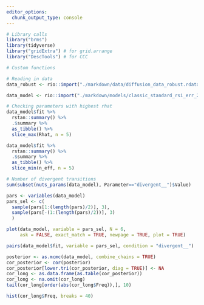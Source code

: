```yaml
---
editor_options:
  chunk_output_type: console
---
```

```r
# Library calls
library("brms")
library(tidyverse)
library("gridExtra") # for grid.arrange
library("DescTools") # for CCC
```

```r
# Custom functions

```

```r
# Reading in data
data_robust <- rio::import("./markdown/data/diffusion_data_robust.rdata")

data_model <- rio::import("./markdown/models/classic_standard_rsi_err_2023-02-15.rda")
```

```r
# Checking parameters with highest rhat
data_model$fit %>% 
  rstan::summary() %>% 
  .$summary %>% 
  as_tibble() %>% 
  slice_max(Rhat, n = 5)

data_model$fit %>% 
  rstan::summary() %>% 
  .$summary %>% 
  as_tibble() %>% 
  slice_min(n_eff, n = 5)
```

```r
# Number of divergent transitions
sum(subset(nuts_params(data_model), Parameter=="divergent__")$Value)
```

```r
pars <- variables(data_model)
pars_sel <- c(
  sample(pars[1:(length(pars)/2)], 3),
  sample(pars[-(1:(length(pars)/2))], 3)
  )

plot(data_model, variable = pars_sel, N = 6, 
     ask = FALSE, exact_match = TRUE, newpage = TRUE, plot = TRUE)
```

```r
pairs(data_model$fit, variable = pars_sel, condition = "divergent__")

```

```r
posterior <- as.mcmc(data_model, combine_chains = TRUE)
cor_posterior <- cor(posterior)
cor_posterior[lower.tri(cor_posterior, diag = TRUE)] <- NA
cor_long <- as.data.frame(as.table(cor_posterior))
cor_long <- na.omit(cor_long)
tail(cor_long[order(abs(cor_long$Freq)),], 10)

hist(cor_long$Freq, breaks = 40)
```

```r

```


